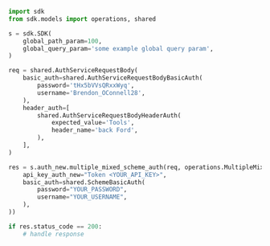 ```python showLineNumbers copy filename="Multiple Mixed Scheme Auth usage example"
import sdk
from sdk.models import operations, shared

s = sdk.SDK(
    global_path_param=100,
    global_query_param='some example global query param',
)

req = shared.AuthServiceRequestBody(
    basic_auth=shared.AuthServiceRequestBodyBasicAuth(
        password='tHx5bVVsQRxxWyq',
        username='Brendon_OConnell28',
    ),
    header_auth=[
        shared.AuthServiceRequestBodyHeaderAuth(
            expected_value='Tools',
            header_name='back Ford',
        ),
    ],
)

res = s.auth_new.multiple_mixed_scheme_auth(req, operations.MultipleMixedSchemeAuthSecurity(
    api_key_auth_new="Token <YOUR_API_KEY>",
    basic_auth=shared.SchemeBasicAuth(
        password="YOUR_PASSWORD",
        username="YOUR_USERNAME",
    ),
))

if res.status_code == 200:
    # handle response
```
